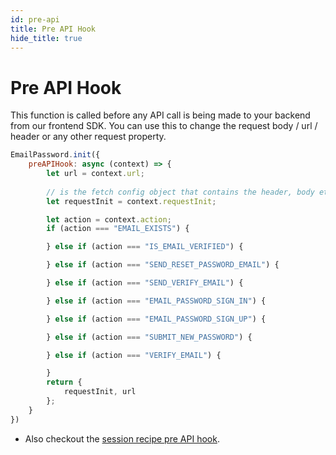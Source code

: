 ```yaml
---
id: pre-api
title: Pre API Hook
hide_title: true
---
```


# Pre API Hook

This function is called before any API call is being made to your backend from our frontend SDK. You can use this to change the request body / url / header or any other request property.

<!--DOCUSAURUS_CODE_TABS-->
<!--ReactJS-->
```jsx
EmailPassword.init({
    preAPIHook: async (context) => {
        let url = context.url;
        
        // is the fetch config object that contains the header, body etc..
        let requestInit = context.requestInit;

        let action = context.action;
        if (action === "EMAIL_EXISTS") {

        } else if (action === "IS_EMAIL_VERIFIED") {

        } else if (action === "SEND_RESET_PASSWORD_EMAIL") {

        } else if (action === "SEND_VERIFY_EMAIL") {

        } else if (action === "EMAIL_PASSWORD_SIGN_IN") {

        } else if (action === "EMAIL_PASSWORD_SIGN_UP") {

        } else if (action === "SUBMIT_NEW_PASSWORD") {

        } else if (action === "VERIFY_EMAIL") {

        }
        return {
            requestInit, url
        };
    }
})
```
<!--END_DOCUSAURUS_CODE_TABS-->

- Also checkout the [session recipe pre API hook](/docs/session/advanced-customizations/frontend-hooks/pre-api).